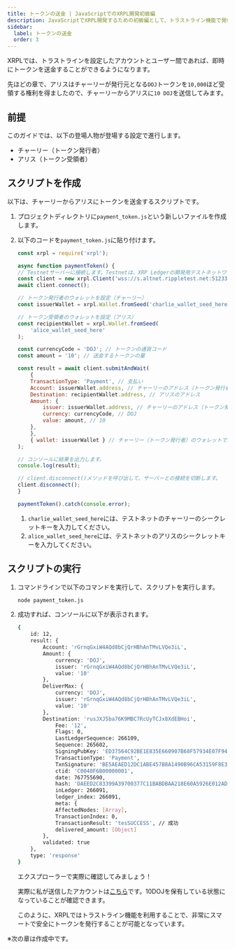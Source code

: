 ```yaml
---
title: トークンの送金 | JavaScriptでのXRPL開発初級編
description: JavaScriptでXRPL開発するための初級編として、トラストライン機能で発行したトークンの送金方法について紹介しています。
sidebar:
  label: トークンの送金
  order: 3
---
```



XRPLでは、トラストラインを設定したアカウントとユーザー間であれば、即時にトークンを送金することができるようになります。

先ほどの章で、アリスはチャーリーが発行元となる`DOJ`トークンを`10,000`ほど受領する権利を得ましたので、チャーリーからアリスに`10 DOJ`を送信してみます。

## 前提

このガイドでは、以下の登場人物が登場する設定で進行します。

- チャーリー（トークン発行者）
- アリス（トークン受領者）

## スクリプトを作成

以下は、チャーリーからアリスにトークンを送金するスクリプトです。

<Steps>

1. プロジェクトディレクトリに`payment_token.js`という新しいファイルを作成します。
2. 以下のコードを`payment_token.js`に貼り付けます。

    ```javascript
    const xrpl = require('xrpl');

    async function paymentToken() {
    // Testnetサーバーに接続します。Testnetは、XRP Ledgerの開発用テストネットワークです。
    const client = new xrpl.Client('wss://s.altnet.rippletest.net:51233');
    await client.connect();

    // トークン発行者のウォレットを設定（チャーリー）
    const issuerWallet = xrpl.Wallet.fromSeed('charlie_wallet_seed_here');

    // トークン受領者のウォレットを設定（アリス）
    const recipientWallet = xrpl.Wallet.fromSeed(
        'alice_wallet_seed_here'
    );

    const currencyCode = 'DOJ'; // トークンの通貨コード
    const amount = '10'; // 送金するトークンの量

    const result = await client.submitAndWait(
        {
        TransactionType: 'Payment', // 支払い
        Account: issuerWallet.address, // チャーリーのアドレス（トークン発行者）
        Destination: recipientWallet.address, // アリスのアドレス
        Amount: {
            issuer: issuerWallet.address, // チャーリーのアドレス（トークン発行者）
            currency: currencyCode, // DOJ
            value: amount, // 10
        },
        },
        { wallet: issuerWallet } // チャーリー（トークン発行者）のウォレットで認証
    );

    // コンソールに結果を出力します。
    console.log(result);

    // client.disconnect()メソッドを呼び出して、サーバーとの接続を切断します。
    client.disconnect();
    }

    paymentToken().catch(console.error);
    ```

    1. `charlie_wallet_seed_here`には、テストネットのチャーリーのシークレットキーを入力してください。
    2. `alice_wallet_seed_here`には、テストネットのアリスのシークレットキーを入力してください。
</Steps>

## スクリプトの実行

<Steps>

1. コマンドラインで以下のコマンドを実行して、スクリプトを実行します。

    ```bash
    node payment_token.js
    ```

2. 成功すれば、コンソールに以下が表示されます。

    ```bash
    {
        id: 12,
        result: {
            Account: 'rGrnqGxiW4AQd8bCjQrHBhAnTMvLVQe3iL',
            Amount: {
                currency: 'DOJ',
                issuer: 'rGrnqGxiW4AQd8bCjQrHBhAnTMvLVQe3iL',
                value: '10'
            },
            DeliverMax: {
                currency: 'DOJ',
                issuer: 'rGrnqGxiW4AQd8bCjQrHBhAnTMvLVQe3iL',
                value: '10'
            },
            Destination: 'rusJXJ5ba76K9MBC7RcUyTCJx8XdEBHoi',
                Fee: '12',
                Flags: 0,
                LastLedgerSequence: 266109,
                Sequence: 265602,
                SigningPubKey: 'ED37564C92BE1E835E660907B68F57934E07F94C2443AC70307D9C208CC5433FF7',
                TransactionType: 'Payment',
                TxnSignature: 'BE5AEAED12DC1ABE457B8A1490B96CA53159F8E39CB909D67B4B019C4EF0EA9B55A1B8F64F24F4BB55BDADFF1DCFB42BA519A5D230115F49DEEC1D0ACE893A0A',
                ctid: 'C0040F6B00000001',
                date: 767755690,
                hash: 'DAEED2C83399A39700377C11BABDBAA218E60A5926E012AD8114597538D355C8',
                inLedger: 266091,
                ledger_index: 266091,
                meta: {
                AffectedNodes: [Array],
                TransactionIndex: 0,
                TransactionResult: 'tesSUCCESS', // 成功
                delivered_amount: [Object]
            },
            validated: true
        },
        type: 'response'
    }
    ```

    エクスプローラーで実際に確認してみましょう！
    
    実際に私が送信したアカウントは[こちら](https://test.bithomp.com/explorer/rusJXJ5ba76K9MBC7RcUyTCJx8XdEBHoi)です。10DOJを保有している状態になっていることが確認できます。

    このように、XRPLではトラストライン機能を利用することで、非常にスマートで安全にトークンを発行することが可能となっています。
</Steps>

※次の章は作成中です。